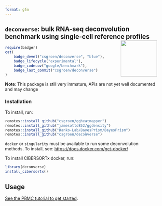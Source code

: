 ```yaml
---
format: gfm
---
```


<!-- README.md is generated from README.Rmd. Please edit that file -->

## `deconverse`: bulk RNA-seq deconvolution benchmark using single-cell reference profiles <img src="man/figures/logo.png" align="right" width="120"/>

```r
require(badger)
cat(
	badge_devel("csgroen/deconverse", "blue"),
	badge_lifecycle("experimental"),
	badge_codecov("google/benchmark"),
	badge_last_commit("csgroen/deconverse")
)
```

**Note**: This package is still very immature, APIs are not yet well documented and may change

### Installation

To install, run:

```r
remotes::install_github("csgroen/ggheatmapper")
remotes::install_github("jamesotto852/ggdensity")
remotes::install_github("Danko-Lab/BayesPrism/BayesPrism")
remotes::install_github("csgroen/deconverse")
```

`docker` or `singularity` must be available to run some deconvolution methods. To install, see: <https://docs.docker.com/get-docker/>

To install CIBERSORTx docker, run:

```r
library(deconverse)
install_cibersortx()
```

## Usage

[See the PBMC tutorial to get started](http://csgroen.github.io/deconverse/articles/intro_pbmc.html).

